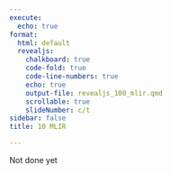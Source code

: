 ```yaml
---
execute:
  echo: true
format:
  html: default
  revealjs:
    chalkboard: true
    code-fold: true
    code-line-numbers: true
    echo: true
    output-file: revealjs_100_mlir.qmd
    scrollable: true
    slideNumber: c/t
sidebar: false
title: 10 MLIR

---
```


:::{.callout-warning}
Not done yet 
:::